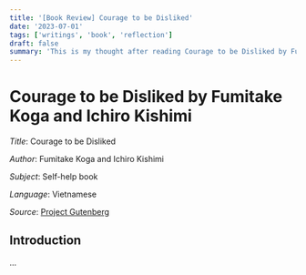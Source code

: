 ```yaml
---
title: '[Book Review] Courage to be Disliked'
date: '2023-07-01'
tags: ['writings', 'book', 'reflection']
draft: false
summary: 'This is my thought after reading Courage to be Disliked by Fumitake Koga and Ichiro Kishimi.'
---
```


# Courage to be Disliked by Fumitake Koga and Ichiro Kishimi

_Title_: Courage to be Disliked

_Author_: Fumitake Koga and Ichiro Kishimi

_Subject_: Self-help book

_Language_: Vietnamese

_Source_: [Project Gutenberg](https://www.goodreads.com/book/show/43306206-the-courage-to-be-disliked)

## Introduction

...
